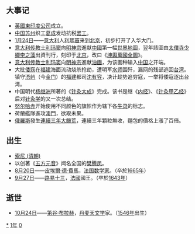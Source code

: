{{yearTOC|1601|明'''[[万历|万历]]二十九年'''；越南莫朝'''[[乾统_(莫敬恭)|乾统]]九年'''，后黎朝'''[[弘定|弘定]]二年'''；日本'''[[慶長|慶長]]六年'''}}

== 大事记 ==
*[[英國東印度公司|英國東印度公司]]成立。
*[[中国|中国]][[苏州市|苏州]]织工[[葛成|葛成]]发动抗税[[罷工|罢工]]。
*[[1月24日|1月24日]]——[[意大利|意大利]]人[[利玛窦|利瑪竇]]来到[[北京市|北京]]，初步打开了入华大门。
*[[意大利|意大利]][[传教士|传教士]][[利玛窦|利玛窦]]向[[明神宗|明神宗]]進献[[中國|中國]]第一幅[[世界地圖|世界地圖]]，翌年該圖由[[太僕寺|太僕寺]][[少卿|少卿]][[李之藻|李之藻]]出資刊行，刻印于[[北京|北京]]，改曰《[[坤輿萬國全圖|坤輿萬國全圖]]》。
*[[意大利|意大利]][[传教士|传教士]][[利玛窦|利玛窦]]向[[明神宗|明神宗]]進献[[油画|油画]]，为该画种输入[[中国|中国]]之开端。
*大批[[倭寇|倭寇]]在[[福建省|福建]]海面流动烧杀抢劫，遭明军[[水师|水师]]围歼，漏网的残部逃回[[台灣|台湾]]。镇守[[浯屿|浯屿]]（今[[金門縣|金门]]）的[[福建省|福建]]都司[[沈有容|沈有容]]，决计趁势追穷寇，一举将倭寇逐出台湾。
*中国明代[[杨继洲|杨继洲]]所著的《[[针灸大成|针灸大成]]》完成。该书是继《[[内经|内经]]》、《[[针灸甲乙经|针灸甲乙经]]》后对[[针灸|针灸学]]的又一次总结。
*[[愛新覺羅·努爾哈赤|努尔哈赤]]开始使用不同颜色的旗帜作为辖下各[[牛彔|牛录]]的标志。
*荷蘭艦隊進攻[[澳門|澳門]]，欲取未果。
*[[俄羅斯|俄羅斯]]發生[[1601-03年俄羅斯大饑荒|連續三年大饑荒]]，連續三年顆粒無收，麵包的價格上漲了百倍。

== 出生 ==
*[[索尼_(清朝)|索尼 (清朝)]]
*以创著《[[五方元音|五方元音]]》闻名全国的[[樊腾凤|樊腾凤]]。
*[[8月20日|8月20日]]——[[皮埃爾·德·費馬|皮埃爾·德·費馬]]，[[法国|法国]][[数学家|数学家]]。（卒於[[1665年|1665年]]）
*[[9月27日|9月27日]]——[[路易十三|路易十三]]，[[法国|法國]]國王。（卒於[[1643年|1643年]]）

== 逝世 ==
{{Wikisource year mention}}
*[[10月24日|10月24日]]——[[第谷·布拉赫|第谷·布拉赫]]，[[丹麦|丹麦]][[天文学|天文学]]家。（[[1546年|1546年]]出生）

[[Category:1601年|*]]
[[Category:1600年代|1年]]
[[Category:17世纪各年|0]]